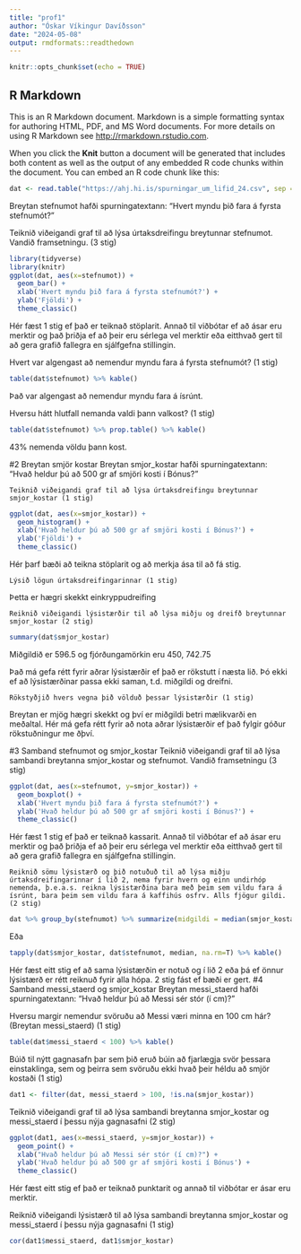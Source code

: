 ```yaml
---
title: "prof1"
author: "Óskar Víkingur Davíðsson"
date: "2024-05-08"
output: rmdformats::readthedown
---
```


```r
knitr::opts_chunk$set(echo = TRUE)
```

## R Markdown

This is an R Markdown document. Markdown is a simple formatting syntax for authoring HTML, PDF, and MS Word documents. For more details on using R Markdown see <http://rmarkdown.rstudio.com>.

When you click the **Knit** button a document will be generated that includes both content as well as the output of any embedded R code chunks within the document. You can embed an R code chunk like this:

```r
dat <- read.table("https://ahj.hi.is/spurningar_um_lifid_24.csv", sep = ";", header = T, dec=",")

```


Breytan stefnumot hafði spurningatextann: “Hvert myndu þið fara á fyrsta stefnumót?”

Teiknið viðeigandi graf til að lýsa úrtaksdreifingu breytunnar stefnumot. Vandið framsetningu. (3 stig)


```r
library(tidyverse)
library(knitr)
ggplot(dat, aes(x=stefnumot)) + 
  geom_bar() +
  xlab('Hvert myndu þið fara á fyrsta stefnumót?') + 
  ylab('Fjöldi') + 
  theme_classic()
```

Hér fæst 1 stig ef það er teiknað stöplarit. Annað til viðbótar ef að ásar eru merktir og það þriðja ef að þeir eru sérlega vel merktir eða eitthvað gert til að gera grafið fallegra en sjálfgefna stillingin.

Hvert var algengast að nemendur myndu fara á fyrsta stefnumót? (1 stig)

```r
table(dat$stefnumot) %>% kable()
```
Það var algengast að nemendur myndu fara á ísrúnt.

Hversu hátt hlutfall nemanda valdi þann valkost? (1 stig)
```r
table(dat$stefnumot) %>% prop.table() %>% kable()

```
43% nemenda völdu þann kost.

#2 Breytan smjör kostar
Breytan smjor_kostar hafði spurningatextann: “Hvað heldur þú að 500 gr af smjöri kosti í Bónus?”

    Teiknið viðeigandi graf til að lýsa úrtaksdreifingu breytunnar smjor_kostar (1 stig)

```r
ggplot(dat, aes(x=smjor_kostar)) + 
  geom_histogram() +
  xlab('Hvað heldur þú að 500 gr af smjöri kosti í Bónus?') + 
  ylab('Fjöldi') +
  theme_classic()
```
Hér þarf bæði að teikna stöplarit og að merkja ása til að fá stig.

    Lýsið lögun úrtaksdreifingarinnar (1 stig)

Þetta er hægri skekkt einkryppudreifing

    Reiknið viðeigandi lýsistærðir til að lýsa miðju og dreifð breytunnar smjor_kostar (2 stig)

```r
summary(dat$smjor_kostar)

```
Miðgildið er 596.5 og fjórðungamörkin eru 450, 742.75

Það má gefa rétt fyrir aðrar lýsistærðir ef það er rökstutt í næsta lið. Þó ekki ef að lýsistærðinar passa ekki saman, t.d. miðgildi og dreifni.

    Rökstyðjið hvers vegna þið völduð þessar lýsistærðir (1 stig)

Breytan er mjög hægri skekkt og því er miðgildi betri mælikvarði en meðaltal. Hér má gefa rétt fyrir að nota aðrar lýsistærðir ef það fylgir góður rökstuðningur me ðþví.

#3 Samband stefnumot og smjor_kostar
Teiknið viðeigandi graf til að lýsa sambandi breytanna smjor_kostar og stefnumot. Vandið framsetningu (3 stig)
```r
ggplot(dat, aes(x=stefnumot, y=smjor_kostar)) +
  geom_boxplot() + 
  xlab('Hvert myndu þið fara á fyrsta stefnumót?') + 
  ylab('Hvað heldur þú að 500 gr af smjöri kosti í Bónus?') + 
  theme_classic()

```
Hér fæst 1 stig ef það er teiknað kassarit. Annað til viðbótar ef að ásar eru merktir og það þriðja ef að þeir eru sérlega vel merktir eða eitthvað gert til að gera grafið fallegra en sjálfgefna stillingin.

    Reiknið sömu lýsistærð og þið notuðuð til að lýsa miðju úrtaksdreifingarinnar í lið 2, nema fyrir hvern og einn undirhóp nemenda, þ.e.a.s. reikna lýsistærðina bara með þeim sem vildu fara á ísrúnt, bara þeim sem vildu fara á kaffihús osfrv. Alls fjögur gildi. (2 stig)

```r
dat %>% group_by(stefnumot) %>% summarize(midgildi = median(smjor_kostar, na.rm=T)) %>% kable()

```
Eða
```r
tapply(dat$smjor_kostar, dat$stefnumot, median, na.rm=T) %>% kable()
```
Hér fæst eitt stig ef að sama lýsistærðin er notuð og í lið 2 eða þá ef önnur lýsistærð er rétt reiknuð fyrir alla hópa. 2 stig fást ef bæði er gert.
#4 Samband messi_staerd og smjor_kostar
Breytan messi_staerd hafði spurningatextann: “Hvað heldur þú að Messi sér stór (í cm)?”

  Hversu margir nemendur svöruðu að Messi væri minna en 100 cm hár? (Breytan messi_staerd) (1 stig)

```r
table(dat$messi_staerd < 100) %>% kable()
```
Búið til nýtt gagnasafn þar sem þið eruð búin að fjarlægja svör þessara einstaklinga, sem og þeirra sem svöruðu ekki hvað þeir héldu að smjör kostaði (1 stig)
```r
dat1 <- filter(dat, messi_staerd > 100, !is.na(smjor_kostar))
```

  Teiknið viðeigandi graf til að lýsa sambandi breytanna smjor_kostar og messi_staerd í þessu nýja gagnasafni (2 stig)

```r
ggplot(dat1, aes(x=messi_staerd, y=smjor_kostar)) +
  geom_point() + 
  xlab("Hvað heldur þú að Messi sér stór (í cm)?") + 
  ylab('Hvað heldur þú að 500 gr af smjöri kosti í Bónus') + 
  theme_classic()

```
Hér fæst eitt stig ef það er teiknað punktarit og annað til viðbótar er ásar eru merktir.

  Reiknið viðeigandi lýsistærð til að lýsa sambandi breytanna smjor_kostar og messi_staerd í þessu nýja gagnasafni (1 stig)


```r
cor(dat1$messi_staerd, dat1$smjor_kostar)
```

